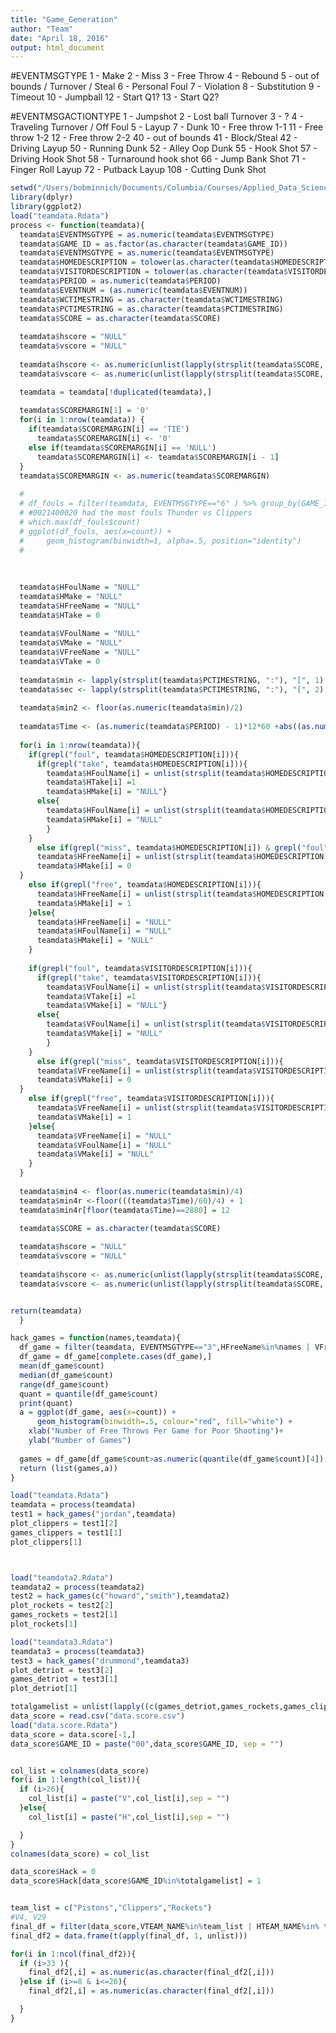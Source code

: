 ```yaml
---
title: "Game_Generation"
author: "Team"
date: "April 18, 2016"
output: html_document
---
```

#EVENTMSGTYPE
1 - Make 2 - Miss 3 - Free Throw 4 - Rebound 5 - out of bounds / Turnover / Steal 6 - Personal Foul 7 - Violation 8 - Substitution 9 - Timeout 10 - Jumpball 12 - Start Q1? 13 - Start Q2?

#EVENTMSGACTIONTYPE
1 - Jumpshot 2 - Lost ball Turnover 3 - ? 4 - Traveling Turnover / Off Foul 5 - Layup 7 - Dunk 10 - Free throw 1-1 11 - Free throw 1-2 12 - Free throw 2-2 40 - out of bounds 41 - Block/Steal 42 - Driving Layup 50 - Running Dunk 52 - Alley Oop Dunk 55 - Hook Shot 57 - Driving Hook Shot 58 - Turnaround hook shot 66 - Jump Bank Shot 71 - Finger Roll Layup 72 - Putback Layup 108 - Cutting Dunk Shot



```r
setwd("/Users/bobminnich/Documents/Columbia/Courses/Applied_Data_Science/FinalProject/finalproject-p5-team3")
library(dplyr)
library(ggplot2)
load("teamdata.Rdata")
process <- function(teamdata){
  teamdata$EVENTMSGTYPE = as.numeric(teamdata$EVENTMSGTYPE)
  teamdata$GAME_ID = as.factor(as.character(teamdata$GAME_ID))
  teamdata$EVENTMSGTYPE = as.numeric(teamdata$EVENTMSGTYPE)
  teamdata$HOMEDESCRIPTION = tolower(as.character(teamdata$HOMEDESCRIPTION))
  teamdata$VISITORDESCRIPTION = tolower(as.character(teamdata$VISITORDESCRIPTION))
  teamdata$PERIOD = as.numeric(teamdata$PERIOD)
  teamdata$EVENTNUM = (as.numeric(teamdata$EVENTNUM))
  teamdata$WCTIMESTRING = as.character(teamdata$WCTIMESTRING)
  teamdata$PCTIMESTRING = as.character(teamdata$PCTIMESTRING)
  teamdata$SCORE = as.character(teamdata$SCORE)
  
  teamdata$hscore = "NULL"
  teamdata$vscore = "NULL"
  
  teamdata$hscore <- as.numeric(unlist(lapply(strsplit(teamdata$SCORE, "\\-"), "[", 1)))
  teamdata$vscore <- as.numeric(unlist(lapply(strsplit(teamdata$SCORE, "-"), "[", 2)))

  teamdata = teamdata[!duplicated(teamdata),] 
  
  teamdata$SCOREMARGIN[1] = '0'
  for(i in 1:nrow(teamdata)) {
    if(teamdata$SCOREMARGIN[i] == 'TIE')
      teamdata$SCOREMARGIN[i] <- '0'
    else if(teamdata$SCOREMARGIN[i] == 'NULL')
      teamdata$SCOREMARGIN[i] <- teamdata$SCOREMARGIN[i - 1]
  }
  teamdata$SCOREMARGIN <- as.numeric(teamdata$SCOREMARGIN)
  
  # 
  # df_fouls = filter(teamdata, EVENTMSGTYPE=="6" ) %>% group_by(GAME_ID) %>% summarise(count = n())
  # #0021400020 had the most fouls Thunder vs Clippers
  # which.max(df_fouls$count)
  # ggplot(df_fouls, aes(x=count)) +
  #     geom_histogram(binwidth=1, alpha=.5, position="identity")
  # 
  
  
  
  teamdata$HFoulName = "NULL"
  teamdata$HMake = "NULL"
  teamdata$HFreeName = "NULL"
  teamdata$HTake = 0
  
  teamdata$VFoulName = "NULL"
  teamdata$VMake = "NULL"
  teamdata$VFreeName = "NULL"
  teamdata$VTake = 0
  
  teamdata$min <- lapply(strsplit(teamdata$PCTIMESTRING, ":"), "[", 1)
  teamdata$sec <- lapply(strsplit(teamdata$PCTIMESTRING, ":"), "[", 2)
  
  teamdata$min2 <- floor(as.numeric(teamdata$min)/2) 
  
  teamdata$Time <- (as.numeric(teamdata$PERIOD) - 1)*12*60 +abs((as.numeric(teamdata$min)-12)*60 - (0-as.numeric(teamdata$sec)))
  
  for(i in 1:nrow(teamdata)){
    if(grepl("foul", teamdata$HOMEDESCRIPTION[i])){
      if(grepl("take", teamdata$HOMEDESCRIPTION[i])){
        teamdata$HFoulName[i] = unlist(strsplit(teamdata$HOMEDESCRIPTION[i],"\\s"))[1]
        teamdata$HTake[i] =1
        teamdata$HMake[i] = "NULL"}
      else{
        teamdata$HFoulName[i] = unlist(strsplit(teamdata$HOMEDESCRIPTION[i],"\\s"))[1]
        teamdata$HMake[i] = "NULL"
        }
    }
      else if(grepl("miss", teamdata$HOMEDESCRIPTION[i]) & grepl("foul", teamdata$HOMEDESCRIPTION[i])){
      teamdata$HFreeName[i] = unlist(strsplit(teamdata$HOMEDESCRIPTION[i],"\\s"))[2]
      teamdata$HMake[i] = 0
  }
    else if(grepl("free", teamdata$HOMEDESCRIPTION[i])){
      teamdata$HFreeName[i] = unlist(strsplit(teamdata$HOMEDESCRIPTION[i],"\\s"))[1]
      teamdata$HMake[i] = 1
    }else{
      teamdata$HFreeName[i] = "NULL"
      teamdata$HFoulName[i] = "NULL"
      teamdata$HMake[i] = "NULL"
    }
    
    if(grepl("foul", teamdata$VISITORDESCRIPTION[i])){
      if(grepl("take", teamdata$VISITORDESCRIPTION[i])){
        teamdata$VFoulName[i] = unlist(strsplit(teamdata$VISITORDESCRIPTION[i],"\\s"))[1]
        teamdata$VTake[i] =1
        teamdata$VMake[i] = "NULL"}
      else{
        teamdata$VFoulName[i] = unlist(strsplit(teamdata$VISITORDESCRIPTION[i],"\\s"))[1]
        teamdata$VMake[i] = "NULL"
        }
    }
      else if(grepl("miss", teamdata$VISITORDESCRIPTION[i])){
      teamdata$VFreeName[i] = unlist(strsplit(teamdata$VISITORDESCRIPTION[i],"\\s"))[2]
      teamdata$VMake[i] = 0
  }
    else if(grepl("free", teamdata$VISITORDESCRIPTION[i])){
      teamdata$VFreeName[i] = unlist(strsplit(teamdata$VISITORDESCRIPTION[i],"\\s"))[1]
      teamdata$VMake[i] = 1
    }else{
      teamdata$VFreeName[i] = "NULL"
      teamdata$VFoulName[i] = "NULL"
      teamdata$VMake[i] = "NULL"
    }
  }
  
  teamdata$min4 <- floor(as.numeric(teamdata$min)/4)
  teamdata$min4r <-floor(((teamdata$Time)/60)/4) + 1
  teamdata$min4r[floor(teamdata$Time)==2880] = 12
  
  teamdata$SCORE = as.character(teamdata$SCORE)

  teamdata$hscore = "NULL"
  teamdata$vscore = "NULL"
  
  teamdata$hscore <- as.numeric(unlist(lapply(strsplit(teamdata$SCORE, "\\-"), "[", 1)))
  teamdata$vscore <- as.numeric(unlist(lapply(strsplit(teamdata$SCORE, "-"), "[", 2)))


return(teamdata)
  }
```

```r

hack_games = function(names,teamdata){
  df_game = filter(teamdata, EVENTMSGTYPE=="3",HFreeName%in%names | VFreeName%in%names )%>%group_by(GAME_ID)%>% summarise(count = n())
  df_game = df_game[complete.cases(df_game),]
  mean(df_game$count)
  median(df_game$count)
  range(df_game$count)
  quant = quantile(df_game$count)
  print(quant)
  a = ggplot(df_game, aes(x=count)) +
      geom_histogram(binwidth=.5, colour="red", fill="white") + 
    xlab("Number of Free Throws Per Game for Poor Shooting")+
    ylab("Number of Games")
  
  games = df_game[df_game$count>as.numeric(quantile(df_game$count)[4]),]$GAME_ID
  return (list(games,a))
}


```

```r
load("teamdata.Rdata")
teamdata = process(teamdata)
test1 = hack_games("jordan",teamdata)
plot_clippers = test1[2]
games_clippers = test1[1]
plot_clippers[1]



load("teamdata2.Rdata")
teamdata2 = process(teamdata2)
test2 = hack_games(c("howard","smith"),teamdata2)
plot_rockets = test2[2]
games_rockets = test2[1]
plot_rockets[1]

load("teamdata3.Rdata")
teamdata3 = process(teamdata3)
test3 = hack_games("drummond",teamdata3)
plot_detriot = test3[2]
games_detriot = test3[1]
plot_detriot[1]


```

```r
totalgamelist = unlist(lapply((c(games_detriot,games_rockets,games_clippers)),as.character))
data_score = read.csv("data.score.csv")
load("data.score.Rdata")
data_score = data.score[-1,]
data_score$GAME_ID = paste("00",data_score$GAME_ID, sep = "")


col_list = colnames(data_score)
for(i in 1:length(col_list)){
  if (i>26){
    col_list[i] = paste("V",col_list[i],sep = "")
  }else{
    col_list[i] = paste("H",col_list[i],sep = "")

  }
}
colnames(data_score) = col_list

data_score$Hack = 0
data_score$Hack[data_score$GAME_ID%in%totalgamelist] = 1


team_list = c("Pistons","Clippers","Rockets")
#V4, V29
final_df = filter(data_score,VTEAM_NAME%in%team_list | HTEAM_NAME%in% team_list)
final_df2 = data.frame(t(apply(final_df, 1, unlist)))

for(i in 1:ncol(final_df2)){
  if (i>33 ){
    final_df2[,i] = as.numeric(as.character(final_df2[,i]))
  }else if (i>=8 & i<=26){
    final_df2[,i] = as.numeric(as.character(final_df2[,i]))

  }
}


```
